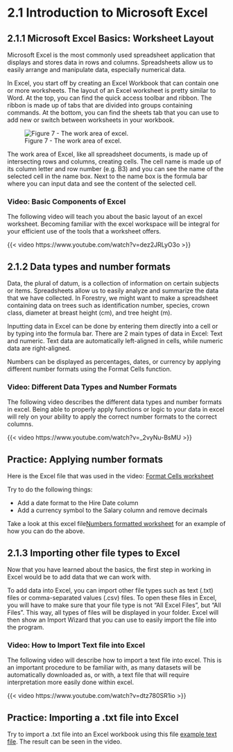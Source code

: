 # 2.1 Introduction to Microsoft Excel {.unnumbered}

## 2.1.1 Microsoft Excel Basics: Worksheet Layout

Microsoft Excel is the most commonly used spreadsheet application that displays and stores data in rows and columns. Spreadsheets allow us to easily arrange and manipulate data, especially numerical data.

In Excel, you start off by creating an Excel Workbook that can contain one or more worksheets. The layout of an Excel worksheet is pretty similar to Word. At the top, you can find the quick access toolbar and ribbon. The ribbon is made up of tabs that are divided into groups containing commands. At the bottom, you can find the sheets tab that you can use to add new or switch between worksheets in your workbook.

![Figure 7 - The work area of excel.](/images/excel_1_1.png)

The work area of Excel, like all spreadsheet documents, is made up of intersecting rows and columns, creating cells. The cell name is made up of its column letter and row number (e.g. B3) and you can see the name of the selected cell in the name box. Next to the name box is the formula bar where you can input data and see the content of the selected cell.

### Video: Basic Components of Excel

The following video will teach you about the basic layout of an excel worksheet. Becoming familiar with the excel workspace will be integral for your efficient use of the tools that a worksheet offers.

{{< video https://www.youtube.com/watch?v=dez2JRLyO3o >}}

## 2.1.2 Data types and number formats

Data, the plural of datum, is a collection of information on certain subjects or items. Spreadsheets allow us to easily analyze and summarize the data that we have collected. In Forestry, we might want to make a spreadsheet containing data on trees such as identification number, species, crown class, diameter at breast height (cm), and tree height (m).

Inputting data in Excel can be done by entering them directly into a cell or by typing into the formula bar. There are 2 main types of data in Excel: Text and numeric. Text data are automatically left-aligned in cells, while numeric data are right-aligned.

Numbers can be displayed as percentages, dates, or currency by applying different number formats using the Format Cells function.

### Video: Different Data Types and Number Formats

The following video describes the different data types and number formats in excel. Being able to properly apply functions or logic to your data in excel will rely on your ability to apply the correct number formats to the correct columns.

{{< video https://www.youtube.com/watch?v=_2vyNu-BsMU >}}

::: callout-tip
# Practice: Applying number formats

Here is the Excel file that was used in the video: [Format Cells worksheet](/external_files/Format_cells.xlsx)

Try to do the following things:

-   Add a date format to the Hire Date column
-   Add a currency symbol to the Salary column and remove decimals

Take a look at this excel file[Numbers formatted worksheet](/external_files/Formatted_numbers.xlsx) for an example of how you can do the above.
:::

## 2.1.3 Importing other file types to Excel

Now that you have learned about the basics, the first step in working in Excel would be to add data that we can work with.

To add data into Excel, you can import other file types such as text (.txt) files or comma-separated values (.csv) files. To open these files in Excel, you will have to make sure that your file type is not "All Excel Files", but "All Files". This way, all types of files will be displayed in your folder. Excel will then show an Import Wizard that you can use to easily import the file into the program.

### Video: How to Import Text file into Excel

The following video will describe how to import a text file into excel. This is an important procedure to be familiar with, as many datasets will be automatically downloaded as, or with, a text file that will require interpretation more easily done within excel.

{{< video https://www.youtube.com/watch?v=dtz780SR1io >}}

::: callout-tip
# Practice: Importing a .txt file into Excel

Try to import a .txt file into an Excel workbook using this file [example text file](/external_files/Example2.txt). The result can be seen in the video.
:::

